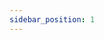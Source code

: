 ```yaml
---
sidebar_position: 1
---
```




<SkillList>
  <div title="仪器科学知识体系" items={[
    { name: "机械故障诊断", progress: 70, description: "实际操作过PLC，会基础编程" },
    { name: "传感器与检测技术", progress: 5, description: "实际仿真过PLC" },
    { name: "工程光学", progress: 0, description: "实际仿真过PLC" },
    { name: "微机电系统设计与制造", progress: 5, description: "实际仿真过PLC" },
    { name: "生物医学光学", progress: 5, description: "实际仿真过PLC" },
    { name: "遥感技术", progress: 5, description: "实际仿真过PLC" }
  ]} />
</SkillList>